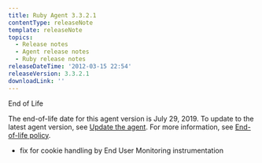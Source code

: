 ```yaml
---
title: Ruby Agent 3.3.2.1
contentType: releaseNote
template: releaseNote
topics:
  - Release notes
  - Agent release notes
  - Ruby release notes
releaseDateTime: '2012-03-15 22:54'
releaseVersion: 3.3.2.1
downloadLink: ''
---
```


End of Life

<div className="callout-important">

The end-of-life date for this agent version is July 29, 2019. To update to the latest agent version, see [Update the agent](/docs/agents/manage-apm-agents/installation/update-new-relic-agent). For more information, see [End-of-life policy](/docs/agents/manage-apm-agents/maintenance/new-relic-agent-plugin-end-life-policy).

</div>

*   fix for cookie handling by End User Monitoring instrumentation